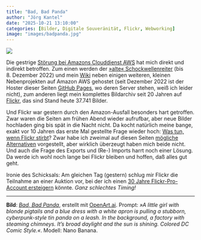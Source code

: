 ```yaml
---
title: "Bad, Bad Panda"
author: "Jörg Kantel"
date: "2025-10-21 13:10:00"
categories: [Bilder, Digitale Souveränität, Flickr, Webworking]
image: "images/badpanda.jpg"
---
```


[![](images/badpanda-b.jpg)](https://www.flickr.com/photos/schockwellenreiter/54869758540/)

Die gestrige [Störung bei Amazons Clouddienst AWS](https://www.tagesschau.de/wirtschaft/unternehmen/amazon-ausfall-stoerungen-100.html) hat mich direkt und indirekt betroffen. Zum einen werden der [»alte« Schockwellenreiter](http://blog.schockwellenreiter.de/index.html) (bis 8.&nbsp;Dezember&nbsp;2022) und mein [Wiki](http://cognitiones.kantel-chaos-team.de/) neben einigen weiteren, kleinen Nebenprojekten auf Amazon&nbsp;AWS gehostet (seit Dezember&nbsp;2022 ist der Hoster dieser Seiten [GitHub Pages](http://cognitiones.kantel-chaos-team.de/webworking/webservices/githubpages.html), wo deren Server stehen, weiß ich leider nicht), zum anderen liegt mein komplettes Bildarchiv seit 20 Jahren auf [Flickr](https://www.flickr.com/photos/schockwellenreiter/), das sind Stand heute 37.741&nbsp;Bilder.

Und Flickr war gestern durch den Amazon-Ausfall besonders hart getroffen. Zwar waren die Seiten am frühen Abend wieder aufrufbar, aber neue Bilder hochladen ging bis spät in die Nacht nicht. Da kocht natürlich meine bange, exakt vor 10 Jahren das erste Mal gestellte Frage wieder hoch: [Was tun, wenn Flickr stirbt](http://blog.schockwellenreiter.de/2015/10/2015102001.html)? Zwar habe ich zweimal auf diesen Seiten [mögliche](http://blog.schockwellenreiter.de/2020/07/2020070701.html) [Alternativen](http://blog.schockwellenreiter.de/2020/09/2020092801.html) vorgestellt, aber wirklich überzeugt haben mich beide nicht. Und auch die Frage des Exports und (Re-) Imports harrt noch einer Lösung. Da werde ich wohl noch lange bei Flickr bleiben und hoffen, daß alles gut geht.

Ironie des Schicksals: Am gleichen Tag (gestern) schlug mir Flickr die Teilnahme an einer Auktion vor, bei der ich einen [30&nbsp;Jahre Flickr-Pro-Account ersteigern](https://blog.flickr.net/en/2025/10/20/flickr-joins-1-for-the-planet-auction-win-a-historic-30-year-pro-account/) könnte. *Ganz schlechtes Timing!*

---

**Bild**: *[Bad, Bad Panda](https://www.flickr.com/photos/schockwellenreiter/54869758540/)*, erstellt mit [OpenArt.ai](https://openart.ai/home). Prompt: *»A little girl with blonde pigtails and a blue dress with a white apron is pulling a stubborn, cyberpunk-style tin panda on a leash. In the background, a factory with steaming chimneys. It's broad daylight and the sun is shining. Colored DC Comic Style.«*. Modell: Nano Banana.